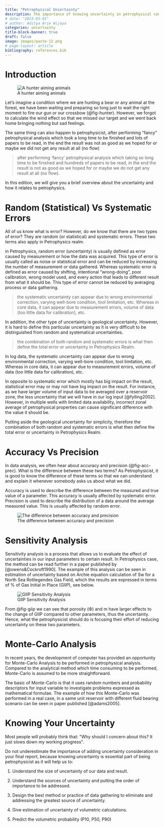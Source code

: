 ```yaml
---
title: "Petrophysical Uncertainty"
description: The importance of knowing uncertainty in petrophysical computation.
# date: "2023-03-01"
# author: Aditya Arie Wijaya
categories: uncertainty
title-block-banner: true
draft: false
image: images/paste-12.png
# page-layout: article
bibliography: references.bib
---
```


# Introduction

![A hunter aiming animals](images/paste-12.png){#fig-hunter}

Let's imagine a condition where we are hunting a bear or any animal at the forest, we have been waiting and preparing so long just to wait the right moment to fire our gun or our crossbow (@fig-hunter). However, we forgot to calculate the wind effect so that we missed our target and we went back home bringing nothing but sad feelings.

The same thing can also happen to petrophysicist, after performing "fancy" petrophysical analysis which took a long time to be finished and lots of papers to be read, in the end the result was not as good as we hoped for or maybe we did not get any result at all (no flow)

> after performing 'fancy' petrophysical analysis which taking so long time to be finished and hundreds of papers to be read, in the end the result is not as good as we hoped for or maybe we do not get any result at all (no flow).

In this edition, we will give you a brief overview about the uncertainty and how it relates to petrophysics.

# Random (Statistical) Vs Systematic Errors

All of us know what is error? However, do we know that there are two types of error? They are random (or statistical) and systematic errors. These two terms also apply in Petrophysics realm.

in Petrophysics, random error (uncertainty) is usually defined as error caused by measurement or how the data was acquired. This type of error is usually called as noise or statistical error and can be reduced by increasing the number of measurement or data gathered. Whereas systematic error is defined as error caused by shifting, intentional "wrong-doing", poor calibration, wrong model used, and every action that leads to different result from what it should be. This type of error cannot be reduced by averaging process or data gathering.

> the systematic uncertainty can appear due to wrong environmental correction, varying well-bore condition, tool limitation, etc. Whereas in core data, it can appear due to measurement errors, volume of data (too little data for calibration), etc.

In addition, the other type of uncertainty is geological uncertainty. However, it is hard to define this particular uncertainty as it is very difficult to be distinguished from random and systematical uncertainties.

> the combination of both random and systematic errors is what then define the total error or uncertainty in Petrophysics Realm.

In log data, the systematic uncertainty can appear due to wrong environmental correction, varying well-bore condition, tool limitation, etc. Whereas in core data, it can appear due to measurement errors, volume of data (too little data for calibration), etc.

In opposite to systematic error which mostly has big impact on the result, statistical error may or may not have big impact on the result. For instance, as we have larger volume of input data to be averaged over a reservoir zone, the less uncertainty that we will have in our log input [@fylling2002]. However, in multiple wells with limited data availability, incorrect zonal average of petrophysical properties can cause significant difference with the value it should be.

Putting aside the geological uncertainty for simplicity, therefore the combination of both random and systematic errors is what then define the total error or uncertainty in Petrophysics Realm.

# Accuracy Vs Precision

In data analysis, we often hear about accuracy and precision (@fig-acc-prec). What is the difference between these two terms? As Petrophysicist, it is good to know the difference of these terms so that we can understand and explain it whenever somebody asks us about what we did.

Accuracy is used to describe the difference between the measured and true value of a parameter. This accuracy is usually affected by systematic error. Precision is used to describe the distribution of a data around the average measured value. This is usually affected by random error.

![The difference between accuracy and precision](images/paste-13.png){#fig-acc-prec}

# Sensitivity Analysis

Sensitivity analysis is a process that allows us to evaluate the effect of uncertainties in our input parameters to certain result. In Petrophysics case, the method can be read further in a paper published by [@owens&Cockroft1990]. The example of this analysis can be seen in estimation of uncertainty based on Archie equation calculation of Sw for a North Sea Rotliegendes Gas Field, which the results are expressed in terms of % of Gas Initial in Place (GIIP), see below.

![GIIP Sensitivity Analysis](images/paste-14.png){#fig-giip}

From @fig-giip we can see that porosity (Ф) and m have larger effects to the change of GIIP compared to other parameters, thus the uncertainty. Hence, what the petrophysicist should do is focusing their effort of reducing uncertainty on these two parameters.

# Monte-Carlo Analysis

In recent years, the development of computer has provided an opportunity for Monte-Carlo Analysis to be performed in petrophysical analysis. Compared to the analytical method which time consuming to be performed, Monte-Carlo is assumed to be more straightforward.

The basic of Monte-Carlo is that it uses random numbers and probability descriptors for input variable to investigate problems expressed as mathematical formulae. The example of how this Monte-Carlo was performed in a real case, in a same unit reservoir with different fluid bearing scenario can be seen in paper published [@adams2005]. 

# Knowing Your Uncertainty

Most people will probably think that: \"Why should I concern about this? It just slows down my working progress\".

Do not underestimate the importance of adding uncertainty consideration in your final report, because knowing uncertainty is essential part of being petrophysicist as it will help us to:

1.  Understand the size of uncertainty of our data and result.

2.  Understand the sources of uncertainty and putting the order of importance to be addressed.

3.  Design the best method or practice of data gathering to eliminate and addressing the greatest source of uncertainty.

4.  Give estimation of uncertainty of volumetric calculations.

5.  Predict the volumetric probability (P10, P50, P90)